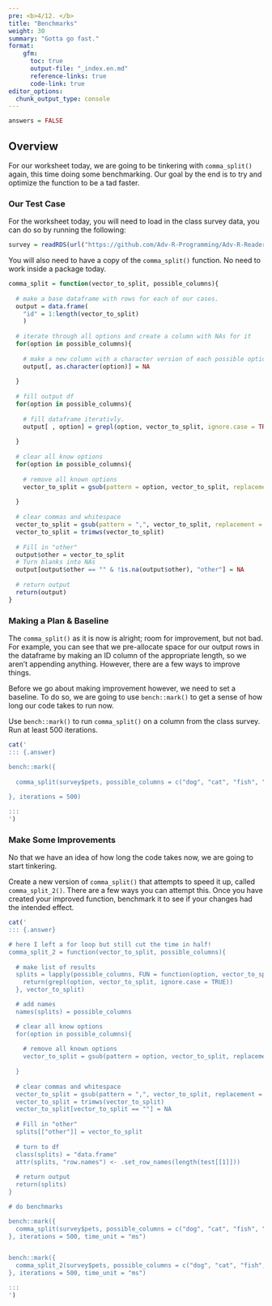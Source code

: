 ```yaml
---
pre: <b>4/12. </b>
title: "Benchmarks"
weight: 30
summary: "Gotta go fast."
format:
    gfm:
      toc: true
      output-file: "_index.en.md"
      reference-links: true
      code-link: true
editor_options: 
  chunk_output_type: console
---
```


```r
answers = FALSE
```

## Overview

For our worksheet today, we are going to be tinkering with `comma_split()` again, this time doing some benchmarking. Our goal by the end is to try and optimize the function to be a tad faster. 



### Our Test Case

For the worksheet today, you will need to load in the class survey data, you can do so by running the following:

```r
survey = readRDS(url("https://github.com/Adv-R-Programming/Adv-R-Reader/raw/main/class_survey.rds"))
```

You will also need to have a copy of the `comma_split()` function. No need to work inside a package today.

```r
comma_split = function(vector_to_split, possible_columns){
  
  # make a base dataframe with rows for each of our cases.
  output = data.frame(
    "id" = 1:length(vector_to_split)
    )
  
  # iterate through all options and create a column with NAs for it
  for(option in possible_columns){
    
    # make a new column with a character version of each possible option.
    output[, as.character(option)] = NA
    
  }
  
  # fill output df
  for(option in possible_columns){
    
    # fill dataframe iterativly.
    output[ , option] = grepl(option, vector_to_split, ignore.case = TRUE)
    
  }
  
  # clear all know options
  for(option in possible_columns){
    
    # remove all known options
    vector_to_split = gsub(pattern = option, vector_to_split, replacement = "", ignore.case = TRUE)
    
  }
  
  # clear commas and whitespace
  vector_to_split = gsub(pattern = ",", vector_to_split, replacement = "", ignore.case = TRUE)
  vector_to_split = trimws(vector_to_split)
  
  # Fill in "other"
  output$other = vector_to_split
  # Turn blanks into NAs
  output[output$other == "" & !is.na(output$other), "other"] = NA
  
  # return output
  return(output)
}
```

### Making a Plan & Baseline

The `comma_split()` as it is now is alright; room for improvement, but not bad. For example, you can see that we pre-allocate space for our output rows in the dataframe by making an ID column of the appropriate length, so we aren't appending anything. However, there are a few ways to improve things.

Before we go about making improvement however, we need to set a baseline. To do so, we are going to use `bench::mark()` to get a sense of how long our code takes to run now.

::: {.question}
Use `bench::mark()` to run `comma_split()` on a column from the class survey. Run at least 500 iterations.
:::

```r
cat('
::: {.answer}

bench::mark({
  
  comma_split(survey$pets, possible_columns = c("dog", "cat", "fish", "bird", "reptile", "rock", "none"))
  
}, iterations = 500)

:::
')
```

### Make Some Improvements

No that we have an idea of how long the code takes now, we are going to start tinkering.








::: {.question}
Create a new version of `comma_split()` that attempts to speed it up, called `comma_split_2()`. There are a few ways you can attempt this. Once you have created your improved function, benchmark it to see if your changes had the intended effect.
:::

```r
cat('
::: {.answer}

# here I left a for loop but still cut the time in half!
comma_split_2 = function(vector_to_split, possible_columns){
  
  # make list of results
  splits = lapply(possible_columns, FUN = function(option, vector_to_split){
    return(grepl(option, vector_to_split, ignore.case = TRUE))
  }, vector_to_split)

  # add names
  names(splits) = possible_columns

  # clear all know options
  for(option in possible_columns){
    
    # remove all known options
    vector_to_split = gsub(pattern = option, vector_to_split, replacement = "", ignore.case = TRUE)
    
  }
  
  # clear commas and whitespace
  vector_to_split = gsub(pattern = ",", vector_to_split, replacement = "", ignore.case = TRUE)
  vector_to_split = trimws(vector_to_split)
  vector_to_split[vector_to_split == ""] = NA
  
  # Fill in "other"
  splits[["other"]] = vector_to_split
  
  # turn to df
  class(splits) = "data.frame"
  attr(splits, "row.names") <- .set_row_names(length(test[[1]]))
  
  # return output
  return(splits)
}

# do benchmarks

bench::mark({
  comma_split(survey$pets, possible_columns = c("dog", "cat", "fish", "bird", "reptile", "rock", "none"))
}, iterations = 500, time_unit = "ms")


bench::mark({
  comma_split_2(survey$pets, possible_columns = c("dog", "cat", "fish", "bird", "reptile", "rock", "none"))
}, iterations = 500, time_unit = "ms")

:::
')
```



